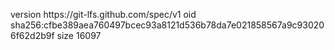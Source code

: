 version https://git-lfs.github.com/spec/v1
oid sha256:cfbe389aea760497bcec93a8121d536b78da7e021858567a9c930206f62d2b9f
size 16097
